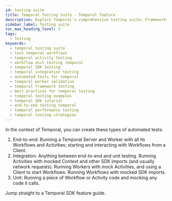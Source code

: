```yaml
---
id: testing-suite
title: Temporal Testing Suite - Temporal feature
description: Explore Temporal's comprehensive testing suite; Frameworks that facilitate Workflow and integration testing across different programming languages with Temporal.
sidebar_label: Testing suite
toc_max_heading_level: 3
tags:
  - Testing
keywords:
  - temporal testing suite
  - test temporal workflows
  - temporal activity testing
  - workflow unit testing temporal
  - temporal SDK testing
  - temporal integration testing
  - automated tests for temporal
  - temporal worker validation
  - temporal framework testing
  - best practices for temporal testing
  - temporal testing examples
  - temporal SDK tutorial
  - end-to-end testing temporal
  - temporal performance testing
  - temporal testing strategies
---
```



In the context of Temporal, you can create these types of automated tests:

1. End-to-end: Running a Temporal Server and Worker with all its Workflows and Activities; starting and interacting with Workflows from a Client.
2. Integration: Anything between end-to-end and unit testing.
   Running Activities with mocked Context and other SDK imports (and usually network requests).
   Running Workers with mock Activities, and using a Client to start Workflows.
   Running Workflows with mocked SDK imports.
3. Unit: Running a piece of Workflow or Activity code and mocking any code it calls.

Jump straight to a Temporal SDK feature guide.

<RelatedReadContainer>
    <RelatedReadItem path="/develop/go/testing-suite" text="Testing using the Go SDK" archetype="feature-guide" />
    <RelatedReadItem path="/develop/java/testing-suite" text="Testing using the Java SDK" archetype="feature-guide" />
    <RelatedReadItem path="/develop/php/testing-suite" text="Testing using the PHP SDK" archetype="feature-guide" />
    <RelatedReadItem path="/develop/python/testing-suite" text="Testing using the Python SDK" archetype="feature-guide" />
    <RelatedReadItem path="/develop/typescript/testing-suite" text="Testing using the TypeScript SDK" archetype="feature-guide" />
    <RelatedReadItem path="/develop/dotnet/testing-suite" text="Testing using the .NET SDK" archetype="feature-guide" />
</RelatedReadContainer>
